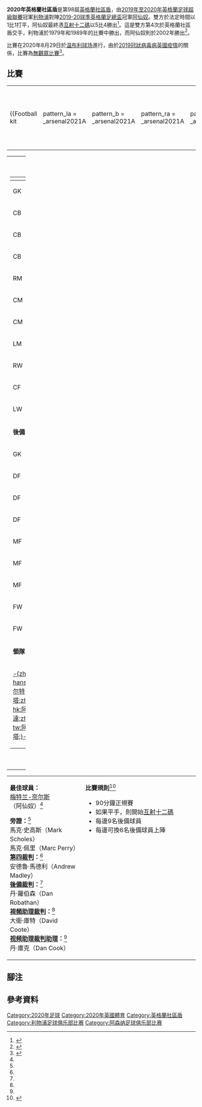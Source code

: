 {{noteTA|G1=足球|G2=uefa|G3=EPL
|1=zh-hans:温布利球场;zh-hk:溫布萊球場;zh-tw:溫布利球場;
}}
{{Infobox football match
| title              = 2020年英格蘭社區盾<br />2020 FA Community Shield
| image              = 
| image_size         = 
| caption            = 
| team1              = [[阿仙奴足球會|阿仙奴]]
| team1score         = 1
| team2              = [[利物浦足球會|利物浦]]
| team2score         = 1
| details            = 阿仙奴憑[[互射十二碼|互射十二碼]]以5比4勝出
| date               = {{Start date|2020|8|29}}
| stadium            = [[温布利球场|温布利球场]]
| city               = [[倫敦|倫敦]]
| man_of_the_match1a = [[艾斯利·梅特兰-尼尔斯|艾斯利·梅特兰-尼尔斯]]（阿仙奴）<ref name="MOTM">{{cite news |last=Wilson |first=Amie |url=https://www.football.london/arsenal-fc/transfer-news/arsenal-fans-ainsley-maitland-niles-18850471 |title=Arsenal fans make Ainsley Maitland-Niles transfer plea after Community Shield win vs Liverpool |work=Football London |date=2020-08-29 |access-date=2020-08-29 |language=en |archive-date=2020-09-13 |archive-url=https://web.archive.org/web/20200913052825/https://www.football.london/arsenal-fc/transfer-news/arsenal-fans-ainsley-maitland-niles-18850471 |dead-url=no }}</ref>
| referee            = [[安達·馬連拿|安達·馬連拿]]<ref name="referees">{{cite news |url=https://www.thefa.com/news/2020/aug/17/referees-appointed-for-fa-community-shield-games-170820 |title=Rebecca Welch and Andre Marriner to take charge of Community Shield games at Wembley |work=The Football Association |date=2020-08-17 |access-date=2020-08-28 |archive-date=2020-09-13 |archive-url=https://web.archive.org/web/20200913062833/https://www.thefa.com/news/2020/aug/17/referees-appointed-for-fa-community-shield-games-170820 |dead-url=no }}</ref>
| attendance         = 0{{refn|group=注|name=Community Shield behind closed doors}}
| weather            =
| previous           = [[2019年英格蘭社區盾|2019]]
| next               = ''[[2021年英格蘭社區盾|2021]]''
}}
'''2020年英格蘭社區盾'''是第98屆[[英格蘭社區盾|英格蘭社區盾]]，由[[2019年至2020年英格蘭足球超級聯賽|2019年至2020年英格蘭足球超級聯賽]]冠軍[[利物浦足球會|利物浦]]對陣[[2019-20球季英格蘭足總盃|2019-20球季英格蘭足總盃]]冠軍[[阿仙奴足球會|阿仙奴]]。雙方於法定時間以1比1打平，阿仙奴最終憑[[互射十二碼|互射十二碼]]以5比4勝出<ref>{{cite web |title=The FA Community Shield History |url=http://www.thefa.com/competitions/the-fa-community-shield/more/history |website=TheFA.com |publisher=The Football Association |accessdate=2019-05-18 |language=en |archive-date=2018-11-04 |archive-url=https://web.archive.org/web/20181104170049/http://www.thefa.com/competitions/the-fa-community-shield/more/history |dead-url=no }}</ref>。這是雙方第4次於英格蘭社區盾交手，利物浦於1979年和1989年的比賽中勝出，而阿仙奴則於2002年勝出<ref>{{cite web |first=James |last=Ross |title=England — List of FA Charity/Community Shield Matches |url=http://www.rsssf.com/tablese/engsupcuphist.html |website=Rec.Sport.Soccer Statistics Foundation |date=2019-08-05 |access-date=2020-08-27 |language=en |archive-date=2015-09-06 |archive-url=https://web.archive.org/web/20150906074450/http://rsssf.com/tablese/engsupcuphist.html |dead-url=no }}</ref>。

比賽在2020年8月29日於[[温布利球场|温布利球场]]進行，由於[[2019冠狀病毒病英國疫情|2019冠狀病毒病英國疫情]]的關係，比賽為[[無觀眾比賽|無觀眾比賽]]<ref>{{cite web |title=ARSENAL OR CHELSEA TO PLAY PREMIER LEAGUE CHAMPIONS IN FA COMMUNITY SHIELD AT WEMBLEY |url=http://www.thefa.com/news/2020/jul/29/fa-community-shield-date-confirmed-290720 |website=TheFA.com |publisher=The Football Association |accessdate=2020-07-30 |language=en |archive-date=2020-09-27 |archive-url=https://web.archive.org/web/20200927170308/https://www.thefa.com/news/2020/jul/29/fa-community-shield-date-confirmed-290720 |dead-url=no }}</ref>。

== 比賽 ==
<onlyinclude>{{Football box
|date         = {{Start date|2020|8|29}}
|time         = [[英國夏令時|英國夏令時]]16：30
|team1        = [[阿仙奴足球會|阿仙奴]]
|score        = 1–1
|report       = https://www.bbc.co.uk/sport/football/53871874
|team2        = [[利物浦足球會|利物浦]]
|goals1       =
*[[皮埃尔-埃默里克·奥巴梅扬|-{zh-hans:奥巴梅扬; zh-hk:奧巴美揚;}-]] {{goal|12}}
|goals2       =
*[[南野拓實|南野拓實]] {{goal|73}}
|stadium      = [[倫敦|倫敦]][[温布利球场|温布利球场]]
|attendance   = 0{{refn|group=注|name=Community Shield behind closed doors|比賽由於[[2019冠狀病毒病英國疫情|2019冠狀病毒病英國疫情]]的關係，需閉門作賽。<ref>{{cite news |url=https://www.thefa.com/news/2020/aug/11/fa-community-shield-line-up-complete-with-womens-game-added-to-the-bill-120820 |title=First ever double header men's and women's Community Shield to be played at Wembley |work=The Football Association |date=2020-08-12 |access-date=2020-08-28 |archive-date=2020-09-13 |archive-url=https://web.archive.org/web/20200913065846/https://www.thefa.com/news/2020/aug/11/fa-community-shield-line-up-complete-with-womens-game-added-to-the-bill-120820 |dead-url=no }}</ref>}}
|referee      = [[安達·馬連拿|安達·馬連拿]]
|penalties1   =
*[[賴斯·納爾遜|-{zh-hans:纳尔逊;zh-tw:納爾遜;zh-hk:尼爾遜;}-]] {{pengoal}}
*[[艾斯利·梅特兰-尼尔斯|梅特兰-奈尔斯]] {{pengoal}}
*[[塞德里克·索亞雷斯|-{zh-hans:塞德里克·苏亚雷斯; zh-hk:薛迪;}-]] {{pengoal}}
*[[大衛·雷斯|-{zh-hans:鲁伊兹;zh-hk:雷斯;zh-tw:路易斯;}-]] {{pengoal}}
*[[皮埃尔-埃默里克·奥巴梅扬|-{zh-hans:奥巴梅扬; zh-hk:奧巴美揚;}-]] {{pengoal}}
|penaltyscore = 5–4
|penalties2   =
*{{pengoal}} [[穆罕默德·沙拿|沙拿]]
*{{pengoal}} [[法賓奴|法賓奴]]
*{{penmiss}} [[域安·布斯達|-{zh-hans:布鲁斯特;zh-hk:布斯達;zh-tw:布斯達;}-]]
*{{pengoal}} [[南野拓實|南野拓實]]
*{{pengoal}} [[柯蒂斯·琼斯|-{zh-hans:柯蒂斯·琼斯; zh-hk:居迪斯·鍾斯; zh-tw:居迪斯·鍾斯;}-]]
}}</onlyinclude>

{| width=92%
|-
|{{Football kit
 |pattern_la = _arsenal2021A
 |pattern_b  = _arsenal2021A
 |pattern_ra = _arsenal2021A
 |pattern_sh = _arsenal2021A
 |pattern_so = _3_stripes_black
 |leftarm    = FCFCFC
 |body       = FCFCFC
 |rightarm   = FCFCFC
 |shorts     = 8A000E
 |socks      = FCFCFC
 |title      = 阿仙奴
}}
|{{Football kit
 |pattern_la = _liverpool2021H
 |pattern_b  = _liverpool2021H
 |pattern_ra = _liverpool2021H
 |pattern_sh = _liverpool2021H
 |pattern_so = _liverpool2021H
 |leftarm    = E00000
 |body       = E00000
 |rightarm   = E00000
 |shorts     = E00000
 |socks      = E00000
 |title      = 利物浦
}}
|}

{| width="100%"
|valign="top" width="40%"|
{| style="font-size:90%" cellspacing="0" cellpadding="0"
|-
!width=25| !!width=25|
|-
|GK ||'''26'''||{{flagicon|ARG}} [[达米安·马丁内斯|-{zh-hans:马丁内斯; zh-hk:馬天尼斯;zh-tw:馬丁内斯;}-]]
|-
|CB ||'''16'''||{{flagicon|ENG}} [[羅伯·霍爾丁|-{zh-hans:霍尔丁; zh-hk:賀丁;zh-tw:霍爾丁;}-]]
|-
|CB ||'''23'''||{{flagicon|BRA}} [[大衛·雷斯|-{zh-hans:鲁伊兹;zh-hk:雷斯;zh-tw:路易斯;}-]]
|-
|CB ||'''3''' ||{{flagicon|SCO}} [[基蘭·蒂爾尼|-{zh-tw:蒂爾尼; zh-hk:泰亞尼; zh-cn:蒂尔尼;}-]] || || {{suboff|83}}
|-
|RM ||'''2''' ||{{flagicon|ESP}} [[埃克托尔·贝列林|-{zh-hans:贝莱林; zh-hk:比利連;zh-tw:貝列林;}-]] || || {{suboff|58}}
|-
|CM ||'''25'''||{{flagicon|EGY}} [[穆罕默德·艾兰尼|-{zh-hans:艾兰尼; zh-hk:艾蘭尼;zh-tw:艾蘭尼;}-]]
|-
|CM ||'''34'''||{{flagicon|SUI}} [[格蘭尼特·扎卡|-{zh-hans:扎卡; zh-hk:沙加; zh-tw:扎卡;}-]]
|-
|LM ||'''15'''||{{flagicon|ENG}} [[艾斯利·梅特兰-尼尔斯|梅特兰-奈尔斯]]
|-
|RW ||'''7''' ||{{flagicon|ENG}} [[布卡约·萨卡|-{zh-cn:沙卡;zh-hk:沙卡;zh-cn:萨卡;}-]] || || {{suboff|82}}
|-
|CF ||'''30'''||{{flagicon|ENG}} [[艾迪·尼傑迪亞|-{zh-hans:恩凯蒂亚;zh-hk:尼傑迪亞;zh-tw:恩凱蒂亞;}-]] || || {{suboff|82}}
|-
|LW ||'''14'''||{{flagicon|GAB}} [[皮埃尔-埃默里克·奥巴梅扬|-{zh-hans:奥巴梅扬; zh-hk:奧巴美揚;}-]]（[[隊長_(足球)|c]]）
|-
|colspan=3|'''後備：'''
|-
|GK ||'''1''' ||{{flagicon|GER}} [[貝恩德·萊諾|-{zh-hans:莱诺;zh-hk:利奴;zh-tw:萊諾;}-]]
|-
|DF ||'''4''' ||{{flagicon|FRA}} [[威廉·沙列巴|-{zh-cn:萨利巴;zh-hans:薩利巴;zh-hk:沙列巴;}-]]
|-
|DF ||'''17'''||{{flagicon|POR}} [[塞德里克·索亞雷斯|-{zh-hans:塞德里克·苏亚雷斯; zh-hk:薛迪;}-]] || || {{subon|58}}
|-
|DF ||'''31'''||{{flagicon|BIH}} [[塞亞德·克拉西納茨|-{zh-hans:科拉希纳茨;zh-hk:哥拉辛拿斯;zh-tw:克拉西納茨}-]] || || {{subon|83}}
|-
|MF ||'''28'''||{{flagicon|ENG}} [[祖·韋洛克|-{zh-hans:威尔诺克;zh-hk:韋洛克;zh-tw:威爾諾克;}-]] || || {{subon|82}}
|-
|MF ||'''32'''||{{flagicon|ENG}} [[埃米爾·史密斯·羅維|-{zh-hans:史密斯·罗维;zh-hk:史密斯·路維;zh-tw:史密斯·羅維}-]]
|-
|MF ||'''54'''||{{flagicon|ENG}} {{link-en|詹姆斯·奧拉文卡|James Olayinka}}
|-
|FW ||'''24'''||{{flagicon|ENG}} [[賴斯·納爾遜|-{zh-hans:纳尔逊;zh-tw:納爾遜;zh-hk:尼爾遜;}-]] || || {{subon|82}}
|-
|FW ||'''47'''||{{flagicon|ENG}} {{link-en|泰瑞斯·約翰-朱爾斯|Tyreece John-Jules}}
|-
|colspan=3|'''領隊：'''
|-
|colspan=3|{{flagicon|ESP}} [[米克尔·阿特塔|-{zh-hans:阿尔特塔;zh-hk:阿迪達;zh-tw:阿特塔;}-]]
|}
|valign="top"|[[File:Arsenal_vs_Liverpool_2020-08-29.svg|300px]]
|valign="top" width="50%"|
{| style="font-size:90%; margin:auto" cellspacing="0" cellpadding="0"
|-
!width=25| !!width=25|
|-
|GK ||'''1''' ||{{flagicon|BRA}} [[阿里森·拉姆西斯·貝克爾|-{zh-hans:阿利森;zh-hk:艾利臣;zh-tw:阿里松;}-]]
|-
|RB ||'''76'''||{{flagicon|WAL}} [[尼高·威廉斯|-{zh-hans:内科·威廉斯;zh-hk:尼高·威廉斯;zh-tw:尼高·威廉斯;}-]] || || {{suboff|59}}
|-
|CB ||'''12'''||{{flagicon|ENG}} [[祖·高美斯|祖·高美斯]]
|-
|CB ||'''4''' ||{{flagicon|NED}} [[维吉尔·范戴克|-{zh-hans:范戴克; zh-hk:雲迪克; zh-tw:范戴克;}-]]
|-
|LB ||'''26'''||{{flagicon|SCO}} [[安祖·羅拔臣|-{zh-hans:安德鲁·罗伯森;zh-hk:安祖·羅拔臣;zh-tw:安祖·羅拔臣;}-]]
|-
|CM ||'''7''' ||{{flagicon|ENG}} [[詹姆斯·米尔纳|占士·米拿]]（[[隊長_(足球)|c]]） || {{yel|57}} || {{suboff|59}}
|-
|CM ||'''3''' ||{{flagicon|BRA}} [[法賓奴|法賓奴]]
|-
|CM ||'''5''' ||{{flagicon|NED}} [[吉奥吉尼奥·维纳尔杜姆|-{zh-hans:维纳尔杜姆;zh-hk:韋拿度姆;zh-tw:維納爾杜姆;}-]] || || {{suboff|90+2}}
|-
|RW ||'''11'''||{{flagicon|EGY}} [[穆罕默德·沙拿|沙拿]]
|-
|CF ||'''9''' ||{{flagicon|BRA}} [[罗伯托·菲尔米诺|費明奴]] || || {{suboff|83}}
|-
|LW ||'''10'''||{{flagicon|SEN}} [[萨迪奥·马内|文尼]]
|-
|colspan=3|'''後備：'''
|-
|GK ||'''13'''||{{flagicon|ESP}} [[阿祖安_(足球員)|-{zh-hans:阿德里安;zh-hk:阿祖安;zh-tw:阿德里安;}-]]
|-
|DF ||'''21'''||{{flagicon|GRE}} [[哥斯達斯·斯米卡斯|斯米卡斯]]
|-
|DF ||'''89'''||{{flagicon|FRA}} {{link-en|比利·庫梅蒂奧|Billy Koumetio}}
|-
|MF ||'''8''' ||{{flagicon|GUI}} [[纳比·凯塔|拿比·基達]] || || {{subon|59}}
|-
|MF ||'''16'''||{{flagicon|SRB}} [[馬爾科·格魯吉奇|古積]]
|-
|MF ||'''17'''||{{flagicon|ENG}} [[柯蒂斯·琼斯|-{zh-hans:柯蒂斯·琼斯; zh-hk:居迪斯·鍾斯; zh-tw:居迪斯·鍾斯;}-]] || || {{subon|83}}
|-
|MF ||'''67'''||{{flagicon|ENG}} [[哈維·艾利洛|-{zh-hans:埃利奥特;zh-hk:艾利洛;zh-tw:艾略特;}-]]
|-
|FW ||'''18'''||{{flagicon|JPN}} [[南野拓實|南野拓實]] || || {{subon|59}}
|-
|FW ||'''24'''||{{flagicon|ENG}} [[域安·布斯達|-{zh-hans:布鲁斯特;zh-hk:布斯達;zh-tw:布斯達;}-]] || || {{subon|90+2}}
|-
|colspan=3|'''領隊：'''
|-
|colspan=3|{{flagicon|GER}} [[尤尔根·克洛普|-{zh-hans:尤尔根·克洛普;zh-hk:祖根·高普;zh-tw:尤爾根·克洛普;}-]]
|}
|}

{| style="width:100%; font-size:90%;"
|style="width:40%; vertical-align:top;"|
'''最佳球員：'''
<br>[[艾斯利·梅特兰-尼尔斯|梅特兰-奈尔斯]]（阿仙奴）<ref name="MOTM"/>

'''旁證：'''<ref name="referees"/>
<br>馬克·史高斯（Mark Scholes）
<br>馬克·佩里（Marc Perry）
<br>'''[[旁證員#第四裁判|第四裁判]]：'''<ref name="referees"/>
<br>安德魯·馬德利（Andrew Madley）
<br>'''[[旁證員#第四裁判|後備裁判]]：'''<ref name="referees"/>
<br>丹·羅伯森（Dan Robathan）
<br>'''[[視頻助理裁判|視頻助理裁判]]：'''<ref name="referees"/>
<br>大衛·庫特（David Coote）
<br>'''[[視頻助理裁判#视频助理裁判助理|视频助理裁判助理]]：'''<ref name="referees"/>
<br>丹·庫克（Dan Cook）
|style="width:60%; vertical-align:top;"|
'''比賽規則'''<ref>{{cite web |title=Rules of the Football Association Community Shield |url=https://www.thefa.com/~/media/978792AF8BBE4927AA4583437A7DF882.ashx |format=PDF |website=TheFA.com |publisher=The Football Association |access-date=2017-08-06 |language=en |archive-date=2012-04-25 |archive-url=https://web.archive.org/web/20120425004203/https://www.thefa.com/~/media/978792AF8BBE4927AA4583437A7DF882.ashx |dead-url=no }}</ref>
* 90分鐘正規賽
* 如果平手，則開始[[互射十二碼|互射十二碼]]
* 每邊9名後備球員
* 每邊可換6名後備球員上陣
|}

== 腳注 ==
{{reflist|group=注}}

== 參考資料 ==
{{reflist|2}}

{{2020-21年歐洲足球(UEFA)}}

[[Category:2020年足球|Category:2020年足球]]
[[Category:2020年英國體育|Category:2020年英國體育]]
[[Category:英格蘭社區盾|Category:英格蘭社區盾]]
[[Category:利物浦足球俱乐部比赛|Category:利物浦足球俱乐部比赛]]
[[Category:阿森纳足球俱乐部比赛|Category:阿森纳足球俱乐部比赛]]